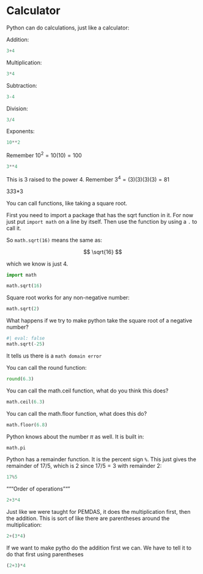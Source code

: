 

# Calculator

Python can do calculations, just like a calculator:

Addition:

```python
3+4
```

Multiplication:

```python
3*4
```

Subtraction:

```python
3-4
```

Division:

```python
3/4
```

Exponents:

```python
10**2
```

Remember $10^2=10(10)=100$

```python
3**4
```

This is 3 raised to the power 4. Remember $3^4=(3)(3)(3)(3)=81$

3*3*3*3

You can call functions, like taking a square root.

First you need to import a package that has the sqrt function in it. For
now just put `import math` on a line by itself. Then use the function by
using a `.` to call it.

So `math.sqrt(16)` means the same as:

$$ \sqrt{16} $$

which we know is just 4.

```python
import math

math.sqrt(16)
```

Square root works for any non-negative number:

```python
math.sqrt(2)
```

What happens if we try to make python take the square root of a negative
number?

```python
#| eval: false
math.sqrt(-25)
```

It tells us there is a `math domain error`

You can call the round function:

```python
round(6.3)
```

You can call the math.ceil function, what do you think this does?

```python
math.ceil(6.3)
```

You can call the math.floor function, what does this do?

```python
math.floor(6.8)
```

Python knows about the number $\pi$ as well. It is built in:

```python
math.pi
```

Python has a remainder function. It is the percent sign `%`. This just
gives the remainder of $17/5$, which is $2$ since $17/5=3$ with
remainder 2:

```python
17%5
```

"""Order of operations"""

```python
2+3*4
```

Just like we were taught for PEMDAS, it does the multiplication first,
then the addition. This is sort of like there are parentheses around the
multiplication:


```python
2+(3*4)
```

If we want to make pytho do the addition first we can. We have to tell
it to do that first using parentheses

```python
(2+3)*4
```
